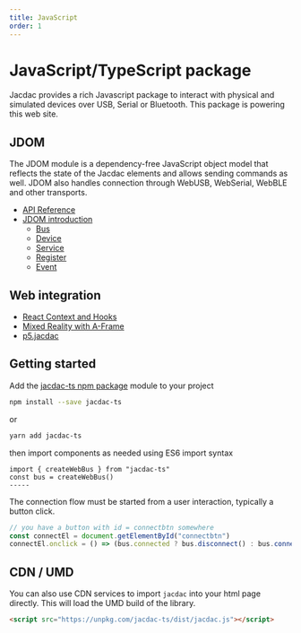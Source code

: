 ```yaml
---
title: JavaScript
order: 1
---
```


# JavaScript/TypeScript package

Jacdac provides a rich Javascript package to interact with physical and simulated devices
over USB, Serial or Bluetooth. This package is powering this web site.

## JDOM

The JDOM module is a dependency-free JavaScript object model
that reflects the state of the Jacdac elements and allows sending commands as well.
JDOM also handles connection through WebUSB, WebSerial, WebBLE and other transports.

-   [API Reference](https://jacdac.github.io/jacdac-ts/)
-   [JDOM introduction](/clients/javascript/jdom)
    -   [Bus](/clients/javascript/jdom/bus/)
    -   [Device](/clients/javascript/jdom/device/)
    -   [Service](/clients/javascript/jdom/service/)
    -   [Register](/clients/javascript/jdom/register/)
    -   [Event](/clients/javascript/jdom/event/)


## Web integration

-   [React Context and Hooks](/clients/javascript/react/)
-   [Mixed Reality with A-Frame](/clients/javascript/a-frame/)
-   [p5.jacdac](/clients/javascript/p5js/)

## Getting started

Add the [jacdac-ts npm package](https://www.npmjs.com/package/jacdac-ts) module
to your project

```bash copy
npm install --save jacdac-ts
```

or

```bash copy
yarn add jacdac-ts
```

then import components as needed using ES6 import syntax

```vanilla
import { createWebBus } from "jacdac-ts"
const bus = createWebBus()
-----

```

The connection flow must be started from a user interaction, typically a button click.

```javascript
// you have a button with id = connectbtn somewhere
const connectEl = document.getElementById("connectbtn")
connectEl.onclick = () => (bus.connected ? bus.disconnect() : bus.connect())
```

## CDN / UMD

You can also use CDN services to import `jacdac` into your html page directly.
This will load the UMD build of the library.

```html copy
<script src="https://unpkg.com/jacdac-ts/dist/jacdac.js"></script>
```
